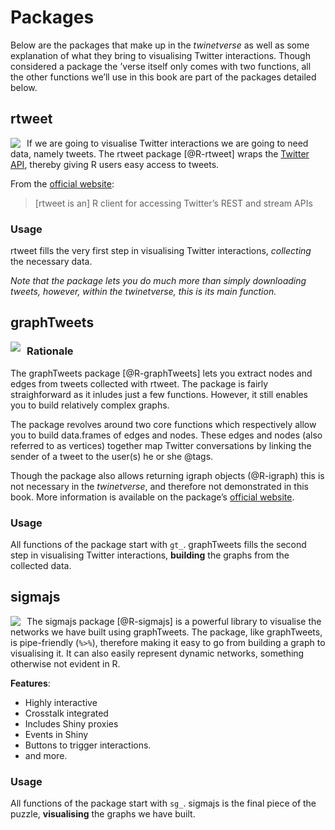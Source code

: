 # Packages {#pkgs}

Below are the packages that make up in the _twinetverse_ as well as some explanation of what they bring to visualising Twitter interactions. Though considered a package the 'verse itself only comes with two functions, all the other functions we'll use in this book are part of the packages detailed below.

## rtweet

<a href="http://rtweet.info/" target="_blank">
<img src="http://rtweet.info/reference/figures/logo.png" align="left" style="max-height:150px;margin-right:2%;"/>
</a>

If we are going to visualise Twitter interactions we are going to need data, namely tweets. The rtweet package [@R-rtweet] wraps the [Twitter API](https://developer.twitter.com/en/docs.html), thereby giving R users easy access to tweets. 

From the [official website](http://rtweet.info):

> [rtweet is an] R client for accessing Twitter's REST and stream APIs

### Usage

rtweet fills the very first step in visualising Twitter interactions, *collecting* the necessary data.

_Note that the package lets you do much more than simply downloading tweets, however, within the twinetverse, this is its main function._

## graphTweets

<a href="http://graphTweets.john-coene.com/" target="_blank">
<img src="http://graphtweets.john-coene.com/logo.png" align="left" style="max-height:150px;margin-right:2%;"/>
</a>

### Rationale

The graphTweets package [@R-graphTweets] lets you extract nodes and edges from tweets collected with rtweet. The package is fairly straighforward as it inludes just a few functions. However, it still enables you to build relatively complex graphs.

The package revolves around two core functions which respectively allow you to build data.frames of edges and nodes. These edges and nodes (also referred to as vertices) together map Twitter conversations by linking the sender of a tweet to the user(s) he or she \@tags.

Though the package also allows returning igraph objects (@R-igraph) this is not necessary in the _twinetverse_, and therefore not demonstrated in this book. More information is available on the package's [official website](http://graphTweets.john-coene.com/).

### Usage

All functions of the package start with `gt_`. graphTweets fills the second step in visualising Twitter interactions, **building** the graphs from the collected data.

## sigmajs

<a href="http://sigmajs.john-coene.com/" target="_blank">
<img src="http://sigmajs.john-coene.com/reference/figures/logo.png" align="left" style="max-height:150px;margin-right:2%;"/>
</a>

The sigmajs package [@R-sigmajs] is a powerful library to visualise the networks we have built using graphTweets. The package, like graphTweets, is pipe-friendly (`%>%`), therefore making it easy to go from building a graph to visualising it. It can also easily represent dynamic networks, something otherwise not evident in R.

**Features**:

* Highly interactive
* Crosstalk integrated
* Includes Shiny proxies
* Events in Shiny
* Buttons to trigger interactions.
* and more.

### Usage

All functions of the package start with `sg_`. sigmajs is the final piece of the puzzle, **visualising** the graphs we have built.
